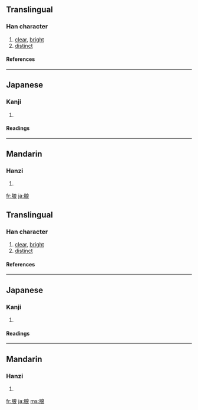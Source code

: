 {{see|朗}}

==Translingual==
===Han character===
{{Han char|rn=74|rad=月|as=07|sn=11|four=|canj=月戈日女 (BIAV)}}
# [[clear]], [[bright]]
# [[distinct]]
====References====
{{Han ref|kx=0505.220|dkj=14363|dj=0884.180|hdz=32082.030|uh=6716|ud=26390}}

----
==Japanese==
===Kanji===
{{ja-kanji|grade=|rs=月07}}
# {{defn|Japanese}} 
====Readings====
{{ja-readings|on=[[ろう]] (rō)|kun=[[ほがらか]] (hogaraka)}}

----
==Mandarin==
===Hanzi===
{{cmn-hanzi|pin=[[lǎng]] ([[lang3]])|wg=lang<sup>3</sup>}}
# {{defn|Mandarin}}

[[fr:朖]]
[[ja:朖]]
{{see|朗}}

==Translingual==
===Han character===
{{Han char|rn=74|rad=月|as=07|sn=11|four=|canj=月戈日女 (BIAV)}}
# [[clear]], [[bright]]
# [[distinct]]
====References====
{{Han ref|kx=0505.220|dkj=14363|dj=0884.180|hdz=32082.030|uh=6716|ud=26390}}

----
==Japanese==
===Kanji===
{{ja-kanji|grade=|rs=月07}}
# {{defn|Japanese}} 
====Readings====
{{ja-readings|on=[[ろう]] (rō)|kun=[[ほがらか]] (hogaraka)}}

----
==Mandarin==
===Hanzi===
{{cmn-hanzi|pin=[[lǎng]] ([[lang3]])|wg=lang<sup>3</sup>}}
# {{defn|Mandarin}}

[[fr:朖]]
[[ja:朖]]
[[ms:朖]]